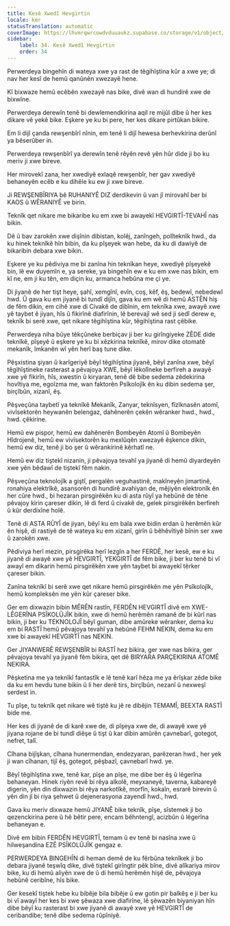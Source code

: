 ```yaml
---
title: Kesê Xwedî Hevgirtin
locale: kmr
statusTranslation: automatic
coverImage: https://lhvmrqwrcowdvduuaukz.supabase.co/storage/v1/object/public/strapi-uploads/small_cover-educacion-fundamental.webp-2d51a7828a2b1309555be27f7e2a61a0.webp
sidebar:
    label: 34. Kesê Xwedî Hevgirtin
    order: 34
---
```

Perwerdeya bingehîn di wateya xwe ya rast de têgihîştina kûr a xwe ye; di nav her kesî de hemû qanûnên xwezayê hene.

Kî bixwaze hemû ecêbên xwezayê nas bike, divê wan di hundirê xwe de bixwîne.

Perwerdeya derewîn tenê bi dewlemendkirina aqil re mijûl dibe û her kes dikare vê yekê bike. Eşkere ye ku bi pere, her kes dikare pirtûkan bikire.

Em li dijî çanda rewşenbîrî nînin, em tenê li dijî hewesa berhevkirina derûnî ya bêserûber in.

Perwerdeya rewşenbîrî ya derewîn tenê rêyên revê yên hûr dide ji bo ku meriv ji xwe bireve.

Her mirovekî zana, her xwediyê exlaqê rewşenbîr, her gav xwediyê behaneyên ecêb e ku dihêle ku ew ji xwe bireve.

Ji REWŞENBÎRIYA bê RUHANIYÊ DIZ derdikevin û van jî mirovahî ber bi KAOS û WÊRANIYÊ ve birin.

Teknîk qet nikare me bikaribe ku em xwe bi awayekî HEVGIRTÎ-TEVAHÎ nas bikin.

Dê û bav zarokên xwe dişînin dibistan, kolêj, zanîngeh, polîteknîk hwd., da ku hinek teknîkê hîn bibin, da ku pîşeyek wan hebe, da ku di dawiyê de bikaribin debara xwe bikin.

Eşkere ye ku pêdiviya me bi zanîna hin teknîkan heye, xwediyê pîşeyekê bin, lê ew duyemîn e, ya sereke, ya bingehîn ew e ku em xwe nas bikin, em kî ne, em ji ku tên, em diçin ku, armanca hebûna me çi ye.

Di jiyanê de her tişt heye, şahî, xemgînî, evîn, coş, kêf, êş, bedewî, nebedewî hwd. Û gava ku em jiyanê bi tundî dijîn, gava ku em wê di hemû ASTÊN hiş de fêm dikin, em cihê xwe di Civakê de dibînin, em teknîka xwe, awayê xwe yê taybet ê jiyan, hîs û fikirînê diafirînin, lê berevajî wê sed ji sedî derew e, teknîk bi serê xwe, qet nikare têgihîştina kûr, têgihîştina rast çêbike.

Perwerdeya niha bûye têkçûneke berbiçav ji ber ku girîngiyeke ZÊDE dide teknîkê, pîşeyê û eşkere ye ku bi xêzkirina teknîkê, mirov dike otomatê mekanîk, îmkanên wî yên herî baş tune dike.

Pêşxistina şiyan û karîgeriyê bêyî têgihîştina jiyanê, bêyî zanîna xwe, bêyî têgihîştineke rasterast a pêvajoya XWE, bêyî lêkolîneke berfireh a awayê xwe yê fikirîn, hîs, xwestin û kiryaran, tenê dê bibe sedema zêdekirina hovîtiya me, egoîzma me, wan faktorên Psîkolojîk ên ku dibin sedema şer, birçîbûn, xizanî, êş.

Pêşveçûna taybetî ya teknîkê Mekanîk, Zanyar, teknîsyen, fîzîknasên atomî, vivîsektorên heywanên belengaz, dahênerên çekên wêranker hwd., hwd., hwd. çêkirine.

Hemû ew pispor, hemû ew dahênerên Bombeyên Atomî û Bombeyên Hîdrojenê, hemû ew vivîsektorên ku mexlûqên xwezayê êşkence dikin, hemû ew diz, tenê ji bo şer û wêrankirinê kêrhatî ne.

Hemû ew diz tiştekî nizanin, ji pêvajoya tevahî ya jiyanê di hemû diyardeyên xwe yên bêdawî de tiştekî fêm nakin.

Pêşveçûna teknolojîk a giştî, pergalên veguhastinê, makîneyên jimartinê, ronahiya elektrîkê, asansorên di hundirê avahiyan de, mêjiyên elektronîk ên her cûre hwd., bi hezaran pirsgirêkên ku di asta rûyî ya hebûnê de têne pêvajoy kirin çareser dikin, lê di ferd û civakê de, gelek pirsgirêkên berfireh û kûr derdixîne holê.

Tenê di ASTA RÛYÎ de jiyan, bêyî ku em bala xwe bidin erdan û herêmên kûr ên hişê, di rastiyê de tê wateya ku em xizanî, girîn û bêhêvîtiyê bînin ser xwe û zarokên xwe.

Pêdiviya herî mezin, pirsgirêka herî lezgîn a her FERDÊ, her kesê, ew e ku jiyanê di awayê xwe yê HEVGIRTÎ, YEKGIRTÎ de fêm bike, ji ber ku tenê bi vî awayî em dikarin hemû pirsgirêkên xwe yên taybet bi awayekî têrker çareser bikin.

Zanîna teknîkî bi serê xwe qet nikare hemû pirsgirêkên me yên Psîkolojîk, hemû kompleksên me yên kûr çareser bike.

Ger em dixwazin bibin MÊRÊN rastîn, FERDÊN HEVGIRTÎ divê em XWE-LÊGERÎNA PSÎKOLÛJÎK bikin, xwe di hemû herêmên ramanê de bi kûrî nas bikin, ji ber ku TEKNOLOJÎ bêyî guman, dibe amûreke wêranker, dema ku em bi RASTÎ hemû pêvajoya tevahî ya hebûnê FEHM NEKIN, dema ku em xwe bi awayekî HEVGIRTÎ nas NEKIN.

Ger JIYANWERÊ REWŞENBÎR bi RASTÎ hez bikira, ger xwe nas bikira, ger pêvajoya tevahî ya jiyanê fêm bikira, qet dê BIRYARA PARÇEKIRINA ATOMÊ NEKIRA.

Pêşketina me ya teknîkî fantastîk e lê tenê karî hêza me ya êrîşkar zêde bike da ku em hevdu tune bikin û li her derê tirs, birçîbûn, nezanî û nexweşî serdest in.

Tu pîşe, tu teknîk qet nikare wê tiştê ku jê re dibêjin TEMAMÎ, BEEXTA RASTÎ bide me.

Her kes di jiyanê de di karê xwe de, di pîşeya xwe de, di awayê xwe yê jiyana rojane de bi tundî diêşe û tişt û kar dibin amûrên çavnebarî, gotegot, nefret, talî.

Cîhana bijîşkan, cîhana hunermendan, endezyaran, parêzeran hwd., her yek ji wan cîhanan, tijî êş, gotegot, pêşbazî, çavnebarî hwd. ye.

Bêyî têgihîştina xwe, tenê kar, pîşe an pîşe, me dibe ber êş û lêgerîna behaneyan. Hinek riyên revê bi rêya alkolê, meyxaneyê, taverna, kabareyê digerin, yên din dixwazin bi rêya narkotîkê, morfîn, kokaîn, esrarê birevin û yên din jî bi riya şehwet û dejenerasyona zayendî hwd., hwd.

Gava ku meriv dixwaze hemû JIYANÊ bike teknîk, pîşe, sîstemek ji bo qezenckirina pere û hê bêtir pere, encam bêhntengî, acizbûn û lêgerîna behaneyan e.

Divê em bibin FERDÊN HEVGIRTÎ, temam û ev tenê bi nasîna xwe û hilweşandina EZÊ PSÎKOLÛJÎK gengaz e.

PERWERDEYA BINGEHÎN di heman demê de ku fêrbûna teknîkek ji bo debara jiyanê teşwîq dike, divê tiştekî girîngtir pêk bîne, divê alîkariya mirov bike, ku di hemû aliyên xwe de û di hemû herêmên hişê de, pêvajoya hebûnê ceribîne, hîs bike.

Ger kesekî tiştek hebe ku bibêje bila bibêje û ew gotin pir balkêş e ji ber ku bi vî awayî her kes bi xwe şêwaza xwe diafirîne, lê şêwazên biyaniyan hîn dibe bêyî ku rasterast bi xwe jiyanê di awayê xwe yê HEVGIRTÎ de ceribandibe; tenê dibe sedema rûpîniyê.

